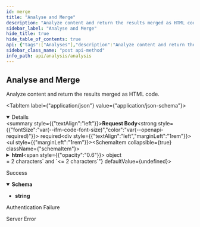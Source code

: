 ```yaml
---
id: merge
title: "Analyse and Merge"
description: "Analyze content and return the results merged as HTML code."
sidebar_label: "Analyse and Merge"
hide_title: true
hide_table_of_contents: true
api: {"tags":["Analyses"],"description":"Analyze content and return the results merged as HTML code.","operationId":"merge","requestBody":{"content":{"application/json":{"schema":{"required":["language","scope"],"type":"object","properties":{"html":{"type":"object","properties":{"fragment":{"type":"string","description":"The html fragment to analyze."},"page":{"type":"string","description":"The html page to analyze, either fragment or page should be present"}},"description":"The html fragment or html page to analyze."},"url":{"type":"string","description":"The url of the page to analyze.","format":"url"},"urlClient":{"type":"string","description":"The client which the analysis should use to extract the content, by default chrome is used.","enum":["CHROME","PLAIN_HTTP","CHROME, PLAIN_HTTP"]},"language":{"maxLength":2,"minLength":2,"type":"string","description":"The content language, 2 letters code, e.g. 'en'."},"text":{"type":"string","description":"A textual fragment."},"exclude":{"type":"array","description":"An array of item IDs to exclude from the analysis results.","items":{"type":"string","description":"An array of item IDs to exclude from the analysis results.","format":"url"}},"scope":{"type":"string","description":"The scope of the analysis, one of 'local', 'network', 'cloud-only', 'network-only' or 'all'."},"matches":{"type":"integer","description":"Filter out results that don't have at least the specified number of occurrences. By default 1.","format":"int32"},"links":{"type":"string","description":"When returning an interpolated HTML results, matches should have the 'wl-link' class. By default 'no'."}},"description":"The request"}}},"required":true},"responses":{"200":{"description":"Success","content":{"text/html":{"schema":{"type":"string"}}}},"401":{"description":"Authentication Failure"},"500":{"description":"Server Error"}},"security":[{"ApiKey":[]}],"method":"post","path":"/merge","servers":[{"url":"https://api.wordlift.io/analysis"}],"securitySchemes":{"ApiKey":{"type":"apiKey","name":"Authorization","in":"header"}},"jsonRequestBodyExample":{"html":{"fragment":"string","page":"string"},"url":"string","urlClient":"CHROME","language":"string","text":"string","exclude":["string"],"scope":"string","matches":0,"links":"string"},"info":{"title":"Analysis","description":"Analyse content using Linked Data and Knowledge Graphs.","termsOfService":"https://wordlift.io/terms-of-service/","contact":{"name":"WordLift","url":"https://wordlift.io","email":"hello@wordlift.io"},"license":{"name":"(c) copyright 2022-present WordLift","url":"https://wordlift.io"},"version":"1.0"},"postman":{"name":"Analyse and Merge","description":{"content":"Analyze content and return the results merged as HTML code.","type":"text/plain"},"url":{"path":["merge"],"host":["{{baseUrl}}"],"query":[],"variable":[]},"header":[{"key":"Content-Type","value":"application/json"},{"key":"Accept","value":"text/html"}],"method":"POST","body":{"mode":"raw","raw":"\"\"","options":{"raw":{"language":"json"}}},"auth":{"type":"apikey","apikey":[{"type":"any","value":"Authorization","key":"key"},{"type":"any","value":"<API Key>","key":"value"},{"type":"any","value":"header","key":"in"}]}}}
sidebar_class_name: "post api-method"
info_path: api/analysis/analysis
---
```



## Analyse and Merge



Analyze content and return the results merged as HTML code.

<MimeTabs><TabItem label={"application/json"} value={"application/json-schema"}><details style={{}} data-collapsed={false} open={true}><summary style={{"textAlign":"left"}}><strong>Request Body</strong><strong style={{"fontSize":"var(--ifm-code-font-size)","color":"var(--openapi-required)"}}> required</strong></summary><div style={{"textAlign":"left","marginLeft":"1rem"}}></div><ul style={{"marginLeft":"1rem"}}><SchemaItem collapsible={true} className={"schemaItem"}><details style={{}}><summary style={{}}><strong>html</strong><span style={{"opacity":"0.6"}}> object</span></summary><div style={{"marginLeft":"1rem"}}><div style={{"marginTop":".5rem","marginBottom":".5rem"}}>

The html fragment or html page to analyze.

</div><SchemaItem collapsible={false} name={"fragment"} required={false} schemaDescription={"The html fragment to analyze."} schemaName={"string"} qualifierMessage={undefined} defaultValue={undefined}></SchemaItem><SchemaItem collapsible={false} name={"page"} required={false} schemaDescription={"The html page to analyze, either fragment or page should be present"} schemaName={"string"} qualifierMessage={undefined} defaultValue={undefined}></SchemaItem></div></details></SchemaItem><SchemaItem collapsible={false} name={"url"} required={false} schemaDescription={"The url of the page to analyze."} schemaName={"url"} qualifierMessage={undefined} defaultValue={undefined}></SchemaItem><SchemaItem collapsible={false} name={"urlClient"} required={false} schemaDescription={"The client which the analysis should use to extract the content, by default chrome is used."} schemaName={"string"} qualifierMessage={"**Possible values:** [`CHROME`, `PLAIN_HTTP`, `CHROME, PLAIN_HTTP`]"} defaultValue={undefined}></SchemaItem><SchemaItem collapsible={false} name={"language"} required={true} schemaDescription={"The content language, 2 letters code, e.g. 'en'."} schemaName={"string"} qualifierMessage={"**Possible values:** `>= 2 characters` and `<= 2 characters`"} defaultValue={undefined}></SchemaItem><SchemaItem collapsible={false} name={"text"} required={false} schemaDescription={"A textual fragment."} schemaName={"string"} qualifierMessage={undefined} defaultValue={undefined}></SchemaItem><SchemaItem collapsible={false} name={"exclude"} required={false} schemaDescription={"An array of item IDs to exclude from the analysis results."} schemaName={"url[]"} qualifierMessage={undefined} defaultValue={undefined}></SchemaItem><SchemaItem collapsible={false} name={"scope"} required={true} schemaDescription={"The scope of the analysis, one of 'local', 'network', 'cloud-only', 'network-only' or 'all'."} schemaName={"string"} qualifierMessage={undefined} defaultValue={undefined}></SchemaItem><SchemaItem collapsible={false} name={"matches"} required={false} schemaDescription={"Filter out results that don't have at least the specified number of occurrences. By default 1."} schemaName={"int32"} qualifierMessage={undefined} defaultValue={undefined}></SchemaItem><SchemaItem collapsible={false} name={"links"} required={false} schemaDescription={"When returning an interpolated HTML results, matches should have the 'wl-link' class. By default 'no'."} schemaName={"string"} qualifierMessage={undefined} defaultValue={undefined}></SchemaItem></ul></details></TabItem></MimeTabs><div><ApiTabs><TabItem label={"200"} value={"200"}><div>

Success

</div><div><MimeTabs schemaType={"response"}><TabItem label={"text/html"} value={"text/html"}><SchemaTabs><TabItem label={"Schema"} value={"Schema"}><details style={{}} data-collapsed={false} open={true}><summary style={{"textAlign":"left"}}><strong>Schema</strong></summary><div style={{"textAlign":"left","marginLeft":"1rem"}}></div><ul style={{"marginLeft":"1rem"}}><li><div><strong>string</strong></div></li></ul></details></TabItem></SchemaTabs></TabItem></MimeTabs></div></TabItem><TabItem label={"401"} value={"401"}><div>

Authentication Failure

</div><div></div></TabItem><TabItem label={"500"} value={"500"}><div>

Server Error

</div><div></div></TabItem></ApiTabs></div>
      